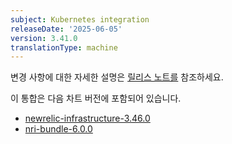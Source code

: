 ```yaml
---
subject: Kubernetes integration
releaseDate: '2025-06-05'
version: 3.41.0
translationType: machine
---
```


변경 사항에 대한 자세한 설명은 [릴리스 노트를](https://github.com/newrelic/nri-kubernetes/releases/tag/v3.41.0) 참조하세요.

이 통합은 다음 차트 버전에 포함되어 있습니다.

* [newrelic-infrastructure-3.46.0](https://github.com/newrelic/nri-kubernetes/releases/tag/newrelic-infrastructure-3.46.0)
* [nri-bundle-6.0.0](https://github.com/newrelic/helm-charts/releases/tag/nri-bundle-6.0.0)